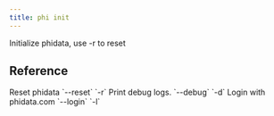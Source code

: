 ```yaml
---
title: phi init
---
```


Initialize phidata, use -r to reset

## Reference

<ResponseField name="reset" type="bool">
 Reset phidata `--reset` `-r`
</ResponseField>
<ResponseField name="print_debug_log" type="bool">
 Print debug logs. `--debug` `-d`
</ResponseField>
<ResponseField name="login" type="bool">
 Login with phidata.com `--login` `-l`
</ResponseField>